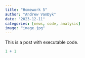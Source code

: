 ```yaml
---
title: "Homework 5"
author: "Andrew VanDyk"
date: "2023-12-11"
categories: [news, code, analysis]
image: "image.jpg"
---
```


This is a post with executable code.

```r
1 + 1
```
